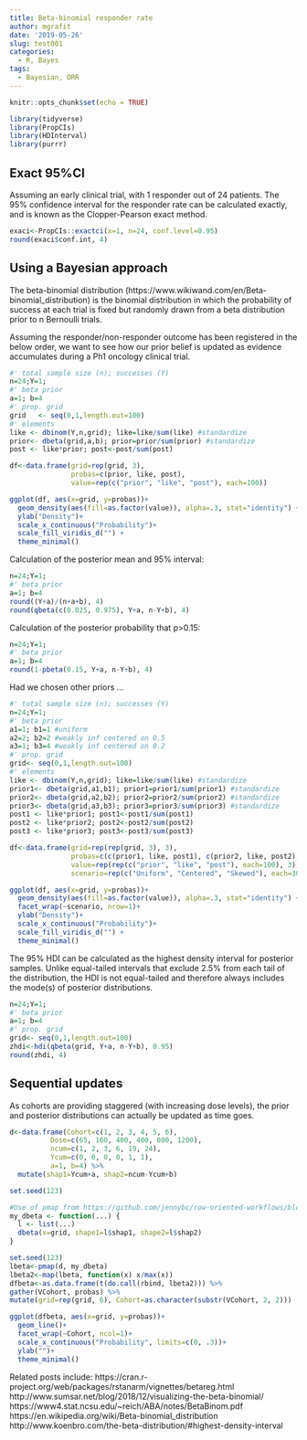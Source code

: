 ```yaml
---
title: Beta-binomial responder rate
author: mgrafit
date: '2019-05-26'
slug: test001
categories:
  - R, Bayes
tags:
  - Bayesian, ORR
---
```


```r
knitr::opts_chunk$set(echo = TRUE)
```

```r
library(tidyverse)
library(PropCIs)
library(HDInterval)
library(purrr)
```

## Exact 95%CI
Assuming an early clinical trial, with 1 responder out of 24 patients. The 95% confidence interval for the responder rate can be calculated exactly, and is known as the Clopper-Pearson exact method.

```r
exaci<-PropCIs::exactci(x=1, n=24, conf.level=0.95)
round(exaci$conf.int, 4)
```

## Using a Bayesian approach
The beta-binomial distribution (https://www.wikiwand.com/en/Beta-binomial_distribution) is the binomial distribution in which the probability of success at each trial is fixed but randomly drawn from a beta distribution prior to n Bernoulli trials.

Assuming the responder/non-responder outcome has been registered in the below order, we want to see how our prior belief is updated as evidence accumulates during a Ph1 oncology clinical trial.

```r
#' total sample size (n); successes (Y)
n=24;Y=1; 
#' beta prior
a=1; b=4
#' prop. grid   
grid   <- seq(0,1,length.out=100)
#' elements
like <- dbinom(Y,n,grid); like=like/sum(like) #standardize
prior<- dbeta(grid,a,b); prior=prior/sum(prior) #standardize
post <- like*prior; post<-post/sum(post)

df<-data.frame(grid=rep(grid, 3), 
               probas=c(prior, like, post), 
               value=rep(c("prior", "like", "post"), each=100))

ggplot(df, aes(x=grid, y=probas))+
  geom_density(aes(fill=as.factor(value)), alpha=.3, stat="identity") +
  ylab("Density")+
  scale_x_continuous("Probability")+
  scale_fill_viridis_d("") +
  theme_minimal()
```


Calculation of the posterior mean and 95% interval:
```r
n=24;Y=1; 
#' beta prior
a=1; b=4
round((Y+a)/(n+a+b), 4)
round(qbeta(c(0.025, 0.975), Y+a, n-Y+b), 4)
```
Calculation of the posterior probability that p>0.15:
```r
n=24;Y=1; 
#' beta prior
a=1; b=4
round(1-pbeta(0.15, Y+a, n-Y+b), 4)
```

Had we chosen other priors ...
```r
#' total sample size (n); successes (Y)
n=24;Y=1; 
#' beta prior
a1=1; b1=1 #uniform
a2=2; b2=2 #weakly inf centered on 0.5
a3=1; b3=4 #weakly inf centered on 0.2
#' prop. grid   
grid<- seq(0,1,length.out=100)
#' elements
like <- dbinom(Y,n,grid); like=like/sum(like) #standardize
prior1<- dbeta(grid,a1,b1); prior1=prior1/sum(prior1) #standardize
prior2<- dbeta(grid,a2,b2); prior2=prior2/sum(prior2) #standardize
prior3<- dbeta(grid,a3,b3); prior3=prior3/sum(prior3) #standardize
post1 <- like*prior1; post1<-post1/sum(post1)
post2 <- like*prior2; post2<-post2/sum(post2)
post3 <- like*prior3; post3<-post3/sum(post3)

df<-data.frame(grid=rep(rep(grid, 3), 3), 
               probas=c(c(prior1, like, post1), c(prior2, like, post2), c(prior3, like, post3)),
               value=rep(rep(c("prior", "like", "post"), each=100), 3),
               scenario=rep(c("Uniform", "Centered", "Skewed"), each=300))

ggplot(df, aes(x=grid, y=probas))+
  geom_density(aes(fill=as.factor(value)), alpha=.3, stat="identity") +
  facet_wrap(~scenario, nrow=1)+
  ylab("Density")+
  scale_x_continuous("Probability")+
  scale_fill_viridis_d("") +
  theme_minimal()
```

The 95% HDI can be calculated as the highest density interval for posterior samples. Unlike equal-tailed intervals that exclude 2.5% from each tail of the distribution, the HDI is not equal-tailed and therefore always includes the mode(s) of posterior distributions.

```r
n=24;Y=1; 
#' beta prior
a=1; b=4
#' prop. grid   
grid<- seq(0,1,length.out=100)
zhdi<-hdi(qbeta(grid, Y+a, n-Y+b), 0.95)
round(zhdi, 4)
```

## Sequential updates
As cohorts are providing staggered (with increasing dose levels), the prior and posterior distributions can actually be updated as time goes.

```r
d<-data.frame(Cohort=c(1, 2, 3, 4, 5, 6),
          Dose=c(65, 160, 400, 400, 800, 1200),
          ncum=c(1, 2, 3, 6, 19, 24), 
          Ycum=c(0, 0, 0, 0, 1, 1),
          a=1, b=4) %>%
  mutate(shap1=Ycum+a, shap2=ncum-Ycum+b)

set.seed(123)

#Use of pmap from https://github.com/jennybc/row-oriented-workflows/blob/master/ex08_nesting-is-good.md
my_dbeta <- function(...) {
  l <- list(...)
  dbeta(x=grid, shape1=l$shap1, shape2=l$shap2)
}

set.seed(123)
lbeta<-pmap(d, my_dbeta)
lbeta2<-map(lbeta, function(x) x/max(x))
dfbeta<-as.data.frame(t(do.call(rbind, lbeta2))) %>%
gather(VCohort, probas) %>% 
mutate(grid=rep(grid, 6), Cohort=as.character(substr(VCohort, 2, 2)))

ggplot(dfbeta, aes(x=grid, y=probas))+
  geom_line()+
  facet_wrap(~Cohort, ncol=1)+
  scale_x_continuous("Probability", limits=c(0, .3))+
  ylab("")+
  theme_minimal()
```


Related posts include:
https://cran.r-project.org/web/packages/rstanarm/vignettes/betareg.html
http://www.sumsar.net/blog/2018/12/visualizing-the-beta-binomial/
https://www4.stat.ncsu.edu/~reich/ABA/notes/BetaBinom.pdf
https://en.wikipedia.org/wiki/Beta-binomial_distribution 
http://www.koenbro.com/the-beta-distribution/#highest-density-interval












